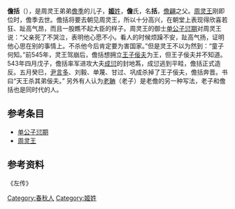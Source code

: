 {{nofootnotes|time=2010-12-10T14:38:57+00:00}}
'''儋括'''（{{bd|？||？||catIdx=D儋}}），是周灵王弟弟[[儋季|儋季]]的儿子，[[姬姓|'''姬'''姓]]，'''儋'''氏，名'''括'''，[[儋翩|儋翩]]之父。[[周灵王|周灵王]]刚即位时，儋季去世。儋括将要去朝见周灵王，所以十分高兴，在朝堂上表现得欣喜若狂、趾高气昂，而且一股瞧不起大臣的样子。周灵王的御士[[单公子愆期|单公子愆期]]对周灵王说：“父亲死了不哭泣，表明他心愿不小。看人的时候烦躁不安，趾高气扬，证明他心思在别的事情上。不杀他今后肯定要为害国家。”但是灵王不以为然到：“童子何知。”前545年，灵王驾崩后，儋括想拥立[[王子佞夫|王子佞夫]]为王，但王子佞夫并不知道。543年四月戊子，儋括率军进攻大夫[[成愆|成愆]]的封地蒍，成愆逃到平畦，儋括正式造反。五月癸巳，[[尹言多|尹言多]]、刘毅、单蔑、甘过、巩成杀掉了王子佞夫，儋括奔晋。书曰“天王杀其弟佞夫。”
另外有人认为[[老聃|老聃]]（老子）是老儋的另一种写法，老子和儋括也是同时代的人。

== 参考条目 ==
*[[单公子愆期|单公子愆期]]
*[[周灵王|周灵王]]

== 参考资料 ==
《左传》

[[Category:春秋人|Category:春秋人]]
[[Category:姬姓|Category:姬姓]]